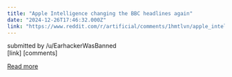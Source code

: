 ```yaml
---
title: "Apple Intelligence changing the BBC headlines again"
date: "2024-12-26T17:46:32.000Z"
link: "https://www.reddit.com/r/artificial/comments/1hmtlvn/apple_intelligence_changing_the_bbc_headlines/"
---
```


submitted by    /u/EarhackerWasBanned  
 [link]   [comments]

[Read more](https://www.reddit.com/r/artificial/comments/1hmtlvn/apple_intelligence_changing_the_bbc_headlines/)

